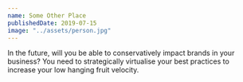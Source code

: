 ```yaml
---
name: Some Other Place
publishedDate: 2019-07-15
image: "../assets/person.jpg"
---
```


In the future, will you be able to conservatively impact brands in your business? You need to strategically virtualise your best practices to increase your low hanging fruit velocity.
